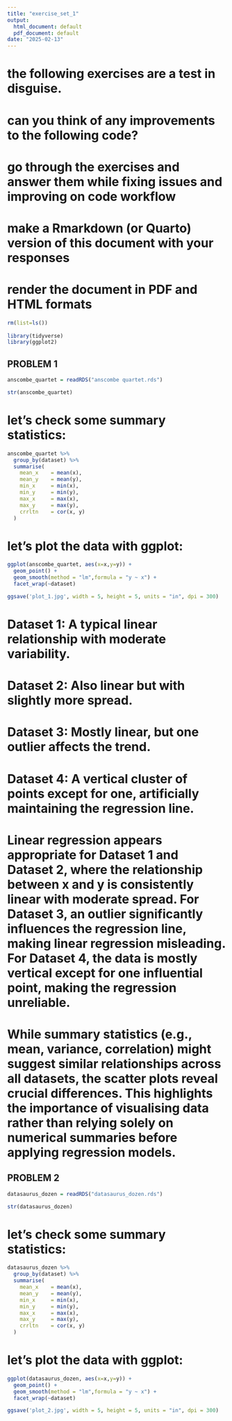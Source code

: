 ```yaml
---
title: "exercise_set_1"
output:
  html_document: default
  pdf_document: default
date: "2025-02-13"
---
```


# the following exercises are a test in disguise. 
# can you think of any improvements to the following code?
# go through the exercises and answer them while fixing issues and improving on code workflow
# make a Rmarkdown (or Quarto) version of this document with your responses 
# render the document in PDF and HTML formats

```r
rm(list=ls()) 
 
library(tidyverse)
library(ggplot2)
```

## PROBLEM 1 ##
```r
anscombe_quartet = readRDS("anscombe quartet.rds")

str(anscombe_quartet)
```

# let's check some summary statistics:
```r
anscombe_quartet %>% 
  group_by(dataset) %>% 
  summarise(
    mean_x    = mean(x),
    mean_y    = mean(y),
    min_x     = min(x),
    min_y     = min(y),
    max_x     = max(x),
    max_y     = max(y),
    crrltn    = cor(x, y)
  )
```

# let's plot the data with ggplot:
```r
ggplot(anscombe_quartet, aes(x=x,y=y)) +
  geom_point() + 
  geom_smooth(method = "lm",formula = "y ~ x") +
  facet_wrap(~dataset)

ggsave('plot_1.jpg', width = 5, height = 5, units = "in", dpi = 300)
```
# Dataset 1: A typical linear relationship with moderate variability.
# Dataset 2: Also linear but with slightly more spread.
# Dataset 3: Mostly linear, but one outlier affects the trend.
# Dataset 4: A vertical cluster of points except for one, artificially maintaining the regression line.

# Linear regression appears appropriate for Dataset 1 and Dataset 2, where the relationship between x and y is consistently linear with moderate spread. For Dataset 3, an outlier significantly influences the regression line, making linear regression misleading. For Dataset 4, the data is mostly vertical except for one influential point, making the regression unreliable.

# While summary statistics (e.g., mean, variance, correlation) might suggest similar relationships across all datasets, the scatter plots reveal crucial differences. This highlights the importance of visualising data rather than relying solely on numerical summaries before applying regression models.


## PROBLEM 2 ##
```r
datasaurus_dozen = readRDS("datasaurus_dozen.rds")

str(datasaurus_dozen)
```

# let's check some summary statistics:
```r
datasaurus_dozen %>% 
  group_by(dataset) %>% 
  summarise(
    mean_x    = mean(x),
    mean_y    = mean(y),
    min_x     = min(x),
    min_y     = min(y),
    max_x     = max(x),
    max_y     = max(y),
    crrltn    = cor(x, y)
  )
```

# let's plot the data with ggplot:
```r
ggplot(datasaurus_dozen, aes(x=x,y=y)) +
  geom_point() + 
  geom_smooth(method = "lm",formula = "y ~ x") +
  facet_wrap(~dataset)

ggsave('plot_2.jpg', width = 5, height = 5, units = "in", dpi = 300)
```


